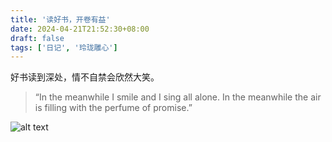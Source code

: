 ```yaml
---
title: '读好书，开卷有益'
date: 2024-04-21T21:52:30+08:00
draft: false
tags: ['日记', '玲珑雕心']
---
```


好书读到深处，情不自禁会欣然大笑。

> “In the meanwhile I smile and I sing all alone. In the meanwhile the air is filling with the perfume of promise.”

![alt text](_media/IMG_7206.jpeg) 


